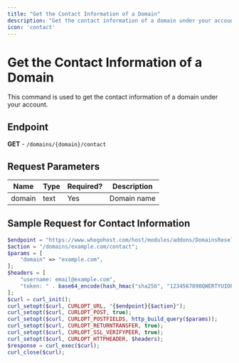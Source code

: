 ```yaml
---
title: "Get the Contact Information of a Domain"
description: "Get the contact information of a domain under your account"
icon: 'contact'
---
```


# Get the Contact Information of a Domain

This command is used to get the contact information of a domain under your account.

## Endpoint
**GET** - `/domains/{domain}/contact`

## Request Parameters

| Name   | Type | Required? | Description  |
|--------|------|-----------|--------------|
| domain | text | Yes       | Domain name  |

## Sample Request for Contact Information

```php
$endpoint = "https://www.whogohost.com/host/modules/addons/DomainsReseller/api/index.php";
$action = "/domains/example.com/contact";
$params = [
    "domain" => "example.com",
];
$headers = [
    "username: email@example.com",
    "token: " . base64_encode(hash_hmac("sha256", "1234567890QWERTYUIOPASDFGHJKLZXCVBNM", "email@example.com:" . gmdate("y-m-d H")))
];
$curl = curl_init();
curl_setopt($curl, CURLOPT_URL, "{$endpoint}{$action}");
curl_setopt($curl, CURLOPT_POST, true);
curl_setopt($curl, CURLOPT_POSTFIELDS, http_build_query($params));
curl_setopt($curl, CURLOPT_RETURNTRANSFER, true);
curl_setopt($curl, CURLOPT_SSL_VERIFYPEER, true);
curl_setopt($curl, CURLOPT_HTTPHEADER, $headers);
$response = curl_exec($curl);
curl_close($curl);


